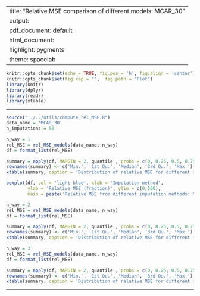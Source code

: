 
---
title: "Relative MSE comparison of different models: MCAR_30"
output:
  pdf_document: default
  html_document:
    highlight: pygments
    theme: spacelab
---

```r
knitr::opts_chunk$set(echo = TRUE, fig.pos = 'h', fig.align = 'center')
knitr::opts_chunk$set(fig.cap = "",  fig.path = "Plot")
library(knitr)
library(dplyr)
library(readr)
library(xtable)
```

* * *

```r
source("../../utils/compute_rel_MSE.R")
data_name = 'MCAR_30'
n_imputations = 50
```

```r
n_way = 1
rel_MSE = rel_MSE_models(data_name, n_way)
df = format_list(rel_MSE)
```

```r
summary = apply(df, MARGIN = 2, quantile , probs = c(0, 0.25, 0.5, 0.75, 1))
rownames(summary) <- c('Min.', '1st Qu.', 'Median', '3rd Qu.', 'Max.')
xtable(summary, caption = 'Distribution of relative MSE for different imputation methods for data with 30% values MCAR (Marginal probabilities)', digits = 1)
```

```r
boxplot(df, col = 'light blue', xlab = 'Imputation method', 
        ylab = 'Relative MSE (fraction)', ylim = c(0,500), 
        main = paste('Relative MSE from different imputation methods: Marginal pmf'))
```

```r
n_way = 2
rel_MSE = rel_MSE_models(data_name, n_way)
df = format_list(rel_MSE)
```


```r
summary = apply(df, MARGIN = 2, quantile , probs = c(0, 0.25, 0.5, 0.75, 1))
rownames(summary) <- c('Min.', '1st Qu.', 'Median', '3rd Qu.', 'Max.')
xtable(summary, caption = 'Distribution of relative MSE for different imputation methods for data with 30% values MCAR (Bivariate probabilities)', digits = 1)
```

```r
n_way = 3
rel_MSE = rel_MSE_models(data_name, n_way)
df = format_list(rel_MSE)
```

```r
summary = apply(df, MARGIN = 2, quantile , probs = c(0, 0.25, 0.5, 0.75, 1))
rownames(summary) <- c('Min.', '1st Qu.', 'Median', '3rd Qu.', 'Max.')
xtable(summary, caption = 'Distribution of relative MSE for different imputation methods for data with 30% values MCAR (Trivariate probabilities)', digits = 1)
```

* * *




